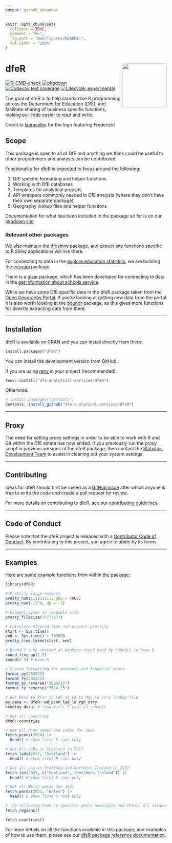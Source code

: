 ```yaml
---
output: github_document
---
```


<!-- README.md is generated from README.Rmd. Please edit that file -->

```r
knitr::opts_chunk$set(
  collapse = TRUE,
  comment = "#>",
  fig.path = "man/figures/README-",
  out.width = "100%"
)
```

# dfeR <a href="https://dfe-analytical-services.github.io/dfeR/"><img src="man/figures/logo.png" align="right" height="138" /></a>

<!-- badges: start -->
[![R-CMD-check](https://github.com/dfe-analytical-services/dfeR/actions/workflows/R-CMD-check.yaml/badge.svg)](https://github.com/dfe-analytical-services/dfeR/actions/workflows/R-CMD-check.yaml)
[![pkgdown](https://github.com/dfe-analytical-services/dfeR/actions/workflows/pkgdown.yaml/badge.svg)](https://github.com/dfe-analytical-services/dfeR/actions/workflows/pkgdown.yaml)
[![Codecov test coverage](https://codecov.io/gh/dfe-analytical-services/dfeR/branch/main/graph/badge.svg)](https://app.codecov.io/gh/dfe-analytical-services/dfeR?branch=main)
[![Lifecycle: experimental](https://img.shields.io/badge/lifecycle-experimental-orange.svg)](https://lifecycle.r-lib.org/articles/stages.html#experimental)
<!-- badges: end -->

The goal of dfeR is to help standardise R programming across the Department for Education (DfE), and facilitate sharing of business specific functions, making our code easier to read and write.

Credit to [lauraselby](https://github.com/lauraselby) for the logo featuring Frederick!

## Scope

This package is open to all of DfE and anything we think could be useful to other programmers and analysts can be contributed.

Functionality for dfeR is expected to focus around the following:

1. DfE specific formatting and helper functions
2. Working with DfE databases
3. Templates for analytical projects
4. API wrappers commonly needed in DfE analysis (where they don't have their own separate package)
5. Geography lookup files and helper functions

Documentation for what has been included in the package so far is on our [pkgdown site](https://dfe-analytical-services.github.io/dfeR/).

### Relevant other packages

We also maintain the [dfeshiny](https://github.com/dfe-analytical-services/dfeshiny) package, and expect any functions specific to R Shiny applications will live there.

For connecting to data in the [explore education statistics](https://explore-education-statistics.service.gov.uk/), we are building the [eesyapi](https://github.com/dfe-analytical-services/eesyapi) package. 

There is a [giasr](https://github.com/dfe-analytical-services/giasr) package, which has been developed for connecting to data in the [get information about schools service](https://get-information-schools.service.gov.uk/).

While we have some DfE specific data in the dfeR package taken from the [Open Geography Portal](https://geoportal.statistics.gov.uk/). If you're looking at getting new data from the portal it is also worth looking at the [boundr](https://github.com/francisbarton/boundr) package, as this gives more functions for directly extracting data from there.

---

## Installation

dfeR is available on CRAN and you can install directly from there:

``` r
install.packages("dfeR")
```

You can install the development version from GitHub.

If you are using [renv](https://rstudio.github.io/renv/articles/renv.html) in your project (recommended):

``` r
renv::install("dfe-analytical-services/dfeR")
```

Otherwise:

``` r
# install.packages("devtools")
devtools::install_github("dfe-analytical-services/dfeR")
```

---

## Proxy

The need for setting proxy settings in order to be able to work with R and Git within the DfE estate has now ended. If you previously run the proxy script in previous versions of the dfeR package, then contact the [Statistics Development Team](statistics.development@education.gov.uk) to assist in cleaning out your system settings.

---

## Contributing

Ideas for dfeR should first be raised as a [GitHub issue](https://github.com/dfe-analytical-services/dfeR) after which anyone is free to write the code and create a pull request for review. 

For more details on contributing to dfeR, see our [contributing guidelines](https://dfe-analytical-services.github.io/dfeR/CONTRIBUTING.html).

---

## Code of Conduct

Please note that the dfeR project is released with a [Contributor Code of Conduct](https://dfe-analytical-services.github.io/dfeR/CODE_OF_CONDUCT.html). By contributing to this project, you agree to abide by its terms.

---

## Examples

Here are some example functions from within the package:

```r
library(dfeR)

# Prettify large numbers
pretty_num(111111111, gbp = TRUE)
pretty_num(-11^8, dp = -1)

# Convert bytes to readable size
pretty_filesize(77777777)

# Calculate elapsed time and present prettily
start <- Sys.time()
end <- Sys.time() + 789890
pretty_time_taken(start, end)

# Round 5's up instead of bankers round used by round() in base R
round_five_up(2.5)
round(2.5) # base R

# Custom formatting for academic and financial years
format_ay(202425)
format_fy(202425)
format_ay_reverse("2024/25")
format_fy_reverse("2024-25")

# Get Ward to PCon to LAD to LA to Rgn to Ctry lookup file
my_data <- dfeR::wd_pcon_lad_la_rgn_ctry
head(my_data) # show first 5 rows in console

# Get all countries
dfeR::countries

# Get all PCon names and codes for 2024
fetch_pcons(2024) |>
  head() # show first 5 rows only

# Get All LADs in Scotland in 2017
fetch_lads(2017, "Scotland") |>
  head() # show first 5 rows only

# Get all LAs in Scotland and Northern Ireland in 2022
fetch_las(2022, c("Scotland", "Northern Ireland")) |>
  head() # show first 5 rows only

# Get all Welsh wards for 2021
fetch_wards(2021, "Wales") |>
  head() # show first 5 rows only

# The following have no specific years available and return all values
fetch_regions()

fetch_countries()
```

For more details on all the functions available in this package, and examples of how to use them, please see our [dfeR package reference documentation](https://dfe-analytical-services.github.io/dfeR/reference/index.html).
